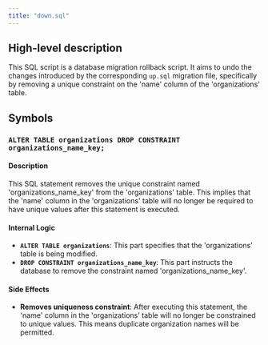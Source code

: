 ```yaml
---
title: "down.sql"
---
```


## High-level description
This SQL script is a database migration rollback script. It aims to undo the changes introduced by the corresponding `up.sql` migration file, specifically by removing a unique constraint on the 'name' column of the 'organizations' table.

## Symbols

### `ALTER TABLE organizations DROP CONSTRAINT organizations_name_key;`
#### Description
This SQL statement removes the unique constraint named 'organizations_name_key' from the 'organizations' table. This implies that the 'name' column in the 'organizations' table will no longer be required to have unique values after this statement is executed.

#### Internal Logic
- **`ALTER TABLE organizations`**: This part specifies that the 'organizations' table is being modified.
- **`DROP CONSTRAINT organizations_name_key`**: This part instructs the database to remove the constraint named 'organizations_name_key'.

#### Side Effects
- **Removes uniqueness constraint**: After executing this statement, the 'name' column in the 'organizations' table will no longer be constrained to unique values. This means duplicate organization names will be permitted. 

